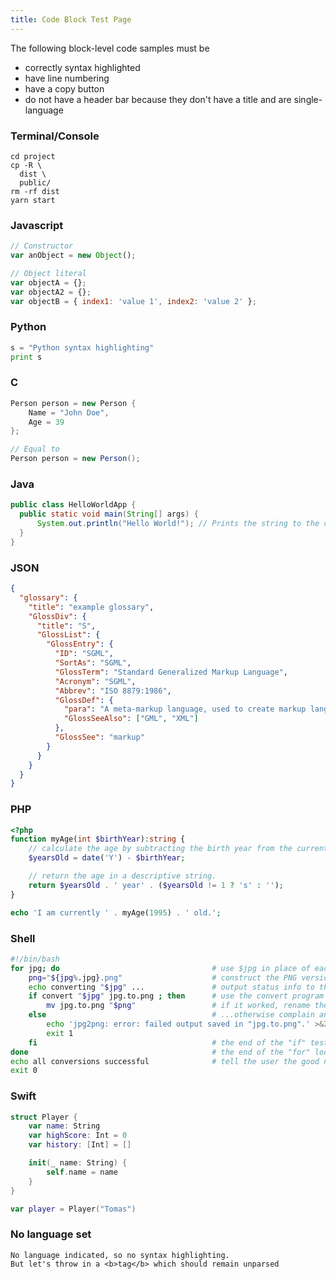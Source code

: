 ```yaml
---
title: Code Block Test Page
---
```


The following block-level code samples must be

- correctly syntax highlighted
- have line numbering
- have a copy button
- do not have a header bar because they don't have a title and are single-language

### Terminal/Console

```console noPromptLines=3-4
cd project
cp -R \
  dist \
  public/
rm -rf dist
yarn start
```

### Javascript

```javascript highlightLines=2,5-6
// Constructor
var anObject = new Object();

// Object literal
var objectA = {};
var objectA2 = {};
var objectB = { index1: 'value 1', index2: 'value 2' };
```

### Python

```python
s = "Python syntax highlighting"
print s
```

### C

```csharp
Person person = new Person {
    Name = "John Doe",
    Age = 39
};

// Equal to
Person person = new Person();
```

### Java

```java
public class HelloWorldApp {
  public static void main(String[] args) {
      System.out.println("Hello World!"); // Prints the string to the console.
  }
}
```

### JSON

```json
{
  "glossary": {
    "title": "example glossary",
    "GlossDiv": {
      "title": "S",
      "GlossList": {
        "GlossEntry": {
          "ID": "SGML",
          "SortAs": "SGML",
          "GlossTerm": "Standard Generalized Markup Language",
          "Acronym": "SGML",
          "Abbrev": "ISO 8879:1986",
          "GlossDef": {
            "para": "A meta-markup language, used to create markup languages such as DocBook.",
            "GlossSeeAlso": ["GML", "XML"]
          },
          "GlossSee": "markup"
        }
      }
    }
  }
}
```

### PHP

```php
<?php
function myAge(int $birthYear):string {
    // calculate the age by subtracting the birth year from the current year.
    $yearsOld = date('Y') - $birthYear;

    // return the age in a descriptive string.
    return $yearsOld . ' year' . ($yearsOld != 1 ? 's' : '');
}

echo 'I am currently ' . myAge(1995) . ' old.';
```

### Shell

```sh
#!/bin/bash
for jpg; do                                  # use $jpg in place of each filename given, in turn
    png="${jpg%.jpg}.png"                    # construct the PNG version of the filename by replacing .jpg with .png
    echo converting "$jpg" ...               # output status info to the user running the script
    if convert "$jpg" jpg.to.png ; then      # use the convert program (common in Linux) to create the PNG in a temp file
        mv jpg.to.png "$png"                 # if it worked, rename the temporary PNG image to the correct name
    else                                     # ...otherwise complain and exit from the script
        echo 'jpg2png: error: failed output saved in "jpg.to.png".' >&2
        exit 1
    fi                                       # the end of the "if" test construct
done                                         # the end of the "for" loop
echo all conversions successful              # tell the user the good news
exit 0
```

### Swift

```swift
struct Player {
    var name: String
    var highScore: Int = 0
    var history: [Int] = []

    init(_ name: String) {
        self.name = name
    }
}

var player = Player("Tomas")
```

### No language set

```
No language indicated, so no syntax highlighting.
But let's throw in a <b>tag</b> which should remain unparsed
```
